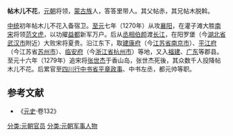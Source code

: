 '''帖木儿不花'''，[[元朝|元朝]]将领，[[蒙古族|蒙古族]]人，答答里带人。其父帖赤，其兄帖木脱斡。

[[中统_(年号)|中统]]初年帖木儿不花入备宿卫。[[至元_(元世祖)|至元]]七年（1270年）从攻[[襄阳|襄阳]]，在灌子滩大胜[[南宋|南宋]]将领[[范文虎|范文虎]]，以功擢[[益都|益都]]新军万户。后从[[丞相|丞相]][[伯颜_(八邻部)|伯颜]]渡[[长江|长江]]，在阳罗堡（今[[湖北省|湖北省]][[武汉市|武汉市]]附近）大败宋将夏贵。沿江东下，取[[建康府|建康府]]（今[[江苏省|江苏省]][[南京市|南京市]]）、[[平江府|平江府]]（今江苏省[[苏州市|苏州市]]）、[[临安府_(浙江)|临安府]]（今[[浙江省|浙江省]][[杭州市|杭州市]]）等地，又入[[福建|福建]]、[[广东|广东]]等郡县。至元十六年（1279年）追宋将[[张世杰|张世杰]]于香山岛，张世杰死後，其众数千人投降帖木儿不花。后累官至[[四川行中书省|四川行中书省]][[平章政事|平章政事]]、中书左丞，都元帅等职。
==参考文献==
* 《[[元史|元史]]·卷132》
[[分类:元朝官员|分类:元朝官员]]
[[分类:元朝军事人物|分类:元朝军事人物]]